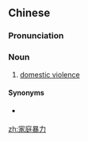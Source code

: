 ==Chinese==
{{zh-forms|type=22}}

===Pronunciation===
{{zh-pron
|m=jiātíng bàolì
|c=gaa1 ting4 bou6 lik6
|cat=n
}}

===Noun===
{{zh-noun}}

# [[domestic violence]]

====Synonyms====
* {{zh-l|家暴}} {{qualifier|shortened version}}

[[zh:家庭暴力]]